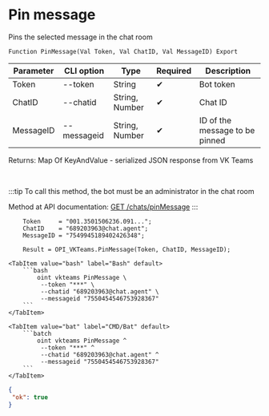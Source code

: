 ﻿---
sidebar_position: 9
description: Pin message and other functions to work with VKTeams in the Open Integration Package, a free open-source integration library for 1C:Enterprise 8, OneScript and CLI
keywords: [1C, 1С, 1С:Enterprise, 1С:Enterprise 8.3, API, Integration, Services, Exchange, OneScript, CLI, VKTeams]
---


# Pin message
 Pins the selected message in the chat room



`Function PinMessage(Val Token, Val ChatID, Val MessageID) Export`

  | Parameter | CLI option | Type | Required | Description |
  |-|-|-|-|-|
  | Token | --token | String | &#x2714; | Bot token |
  | ChatID | --chatid | String, Number | &#x2714; | Chat ID |
  | MessageID | --messageid | String, Number | &#x2714; | ID of the message to be pinned |

  
  Returns:  Map Of KeyAndValue - serialized JSON response from VK Teams

<br/>

:::tip
To call this method, the bot must be an administrator in the chat room

Method at API documentation: [GET /chats/pinMessage](https://teams.vk.com/botapi/#/chats/get_chats_pinMessage)
:::
<br/>



```bsl title="1C:Enterprise/OneScript code example"
    Token     = "001.3501506236.091...";
    ChatID    = "689203963@chat.agent";
    MessageID = "7549945189402426348";

    Result = OPI_VKTeams.PinMessage(Token, ChatID, MessageID);
```
 

 <Tabs>
  
    <TabItem value="bash" label="Bash" default>
        ```bash
            oint vkteams PinMessage \
             --token "***" \
             --chatid "689203963@chat.agent" \
             --messageid "7550454546753928367"
        ```
    </TabItem>
  
    <TabItem value="bat" label="CMD/Bat" default>
        ```batch
            oint vkteams PinMessage ^
             --token "***" ^
             --chatid "689203963@chat.agent" ^
             --messageid "7550454546753928367"
        ```
    </TabItem>
</Tabs>


```json title="Result"
{
 "ok": true
}
```
